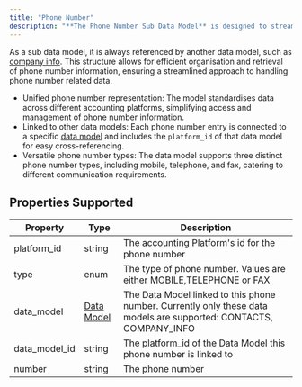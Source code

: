 ```yaml
---
title: "Phone Number"
description: "**The Phone Number Sub Data Model** is designed to streamline and standardize the handling of phone number information across different accounting platforms."
---
```


As a sub data model, it is always referenced by another data model, such as [company info](/docs/company-info). This structure allows for efficient organisation and retrieval of phone number information, ensuring a streamlined approach to handling phone number related data.

* Unified phone number representation: The model standardises data across different accounting platforms, simplifying access and management of phone number information.
* Linked to other data models: Each phone number entry is connected to a specific [data model](/docs/enums#data-models) and includes the `platform_id` of that data model for easy cross-referencing.
* Versatile phone number types: The data model supports three distinct phone number types, including mobile, telephone, and fax, catering to different communication requirements.

  
## Properties Supported

| Property        | Type                                  | Description                                                                                                         |
| --------------- | ------------------------------------- | ------------------------------------------------------------------------------------------------------------------- |
| platform\_id    | string                                | The accounting Platform's id for the phone number                                                                   |
| type            | enum                                  | The type of phone number. Values are either MOBILE,TELEPHONE or FAX                                                 |
| data\_model     | [Data Model](/docs/enums#data-models) | The Data Model linked to this phone number. Currently only these data models are supported: CONTACTS, COMPANY\_INFO |
| data\_model\_id | string                                | The platform\_id of the Data Model this phone number is linked to                                                   |
| number          | string                                | The phone number                                                                                                    |